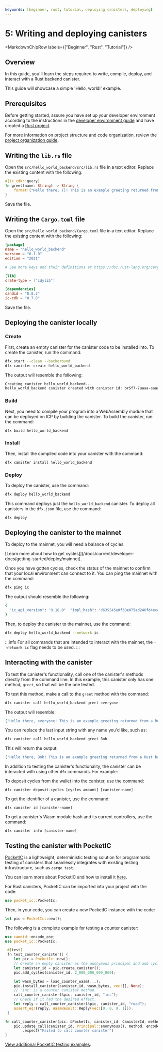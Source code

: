 ```yaml
---
keywords: [beginner, rust, tutorial, deploying canisters, deploying]
---
```



# 5: Writing and deploying canisters

<MarkdownChipRow labels={["Beginner", "Rust", "Tutorial"]} />

## Overview

In this guide, you'll learn the steps required to write, compile, deploy, and interact with a Rust backend canister.

This guide will showcase a simple 'Hello, world!' example.

## Prerequisites

Before getting started, assure you have set up your developer environment according to the instructions in the [developer environment guide](/docs/current/developer-docs/backend/rust/dev-env) and have created a [Rust project](/docs/current/developer-docs/backend/rust/quickstart).

For more information on project structure and code organization, review the [project organization guide](./project-organization.mdx).

## Writing the `lib.rs` file

Open the `src/hello_world_backend/src/lib.rs` file in a text editor. Replace the existing content with the following:

```rust title="src/hello_world_backend/src/lib.rs"
#[ic_cdk::query]
fn greet(name: String) -> String {
    format!("Hello there, {}! This is an example greeting returned from a Rust backend canister!", name)
}
```

Save the file.

## Writing the `Cargo.toml` file

Open the `src/hello_world_backend/Cargo.toml` file in a text editor. Replace the existing content with the following:

``` toml title="src/hello_world_backend/Cargo.tom"
[package]
name = "hello_world_backend"
version = "0.1.0"
edition = "2021"

# See more keys and their definitions at https://doc.rust-lang.org/cargo/reference/manifest.html

[lib]
crate-type = ["cdylib"]

[dependencies]
candid = "0.8.2"
ic-cdk = "0.7.0"
```

Save the file.

## Deploying the canister locally

### Create

First, create an empty canister for the canister code to be installed into. To create the canister, run the command:

```bash
dfx start --clean --background
dfx canister create hello_world_backend
```

The output will resemble the following:

```bash
Creating canister hello_world_backend...
hello_world_backend canister created with canister id: br5f7-7uaaa-aaaaa-qaaca-cai
```

### Build

Next, you need to compile your program into a WebAssembly module that can be deployed on ICP by building the canister. To build the canister, run the command:

```bash
dfx build hello_world_backend
```

### Install

Then, install the compiled code into your canister with the command:

```bash
dfx canister install hello_world_backend
```

### Deploy

To deploy the canister, use the command:

```bash
dfx deploy hello_world_backend
```

This command deploys just the `hello_world_backend` canister. To deploy all canisters in the `dfx.json` file, use the command:

```bash
dfx deploy
```

## Deploying the canister to the mainnet

To deploy to the mainnet, you will need a balance of cycles.

[Learn more about how to get cycles]](/docs/current/developer-docs/getting-started/deploy/mainnet).

Once you have gotten cycles, check the status of the mainnet to confirm that your local environment can connect to it. You can ping the mainnet with the command:

```bash
dfx ping ic
```

The output should resemble the following:

```bash
{
  "ic_api_version": "0.18.0"  "impl_hash": "d639545e0f38e075ad240fd4ec45d4eeeb11e1f67a52cdd449cd664d825e7fec"  "impl_version": "8dc1a28b4fb9605558c03121811c9af9701a6142"  "replica_health_status": "healthy"  "root_key": [48, 129, 130, 48, 29, 6, 13, 43, 6, 1, 4, 1, 130, 220, 124, 5, 3, 1, 2, 1, 6, 12, 43, 6, 1, 4, 1, 130, 220, 124, 5, 3, 2, 1, 3, 97, 0, 129, 76, 14, 110, 199, 31, 171, 88, 59, 8, 189, 129, 55, 60, 37, 92, 60, 55, 27, 46, 132, 134, 60, 152, 164, 241, 224, 139, 116, 35, 93, 20, 251, 93, 156, 12, 213, 70, 217, 104, 95, 145, 58, 12, 11, 44, 197, 52, 21, 131, 191, 75, 67, 146, 228, 103, 219, 150, 214, 91, 155, 180, 203, 113, 113, 18, 248, 71, 46, 13, 90, 77, 20, 80, 95, 253, 116, 132, 176, 18, 145, 9, 28, 95, 135, 185, 136, 131, 70, 63, 152, 9, 26, 11, 170, 174]
}
```

Then, to deploy the canister to the mainnet, use the command:

```bash
dfx deploy hello_world_backend --network ic
```

:::info
For all commands that are intended to interact with the mainnet, the `--network ic` flag needs to be used.
:::

## Interacting with the canister

To test the canister's functionality, call one of the canister's methods directly from the command line. In this example, this canister only has one method, `greet`, so that will be the one tested.

To test this method, make a call to the `greet` method with the command:

```bash
dfx canister call hello_world_backend greet everyone
```

The output will resemble:

```bash
("Hello there, everyone! This is an example greeting returned from a Rust backend canister!")
```

You can replace the last input string with any name you'd like, such as:

```bash
dfx canister call hello_world_backend greet Bob
```

This will return the output:

```bash
("Hello there, Bob! This is an example greeting returned from a Rust backend canister!")
```

In addition to testing the canister's functionality, the canister can be interacted with using other `dfx` commands. For example:

To deposit cycles from the wallet into the canister, use the command:

```
dfx canister deposit-cycles [cycles amount] [canister-name]
```

To get the identifier of a canister, use the command:

```
dfx canister id [canister-name]
```

To get a canister's Wasm module hash and its current controllers, use the command:

```
dfx canister info [canister-name]
```

## Testing the canister with PocketIC

[PocketIC](/docs/current/developer-docs/smart-contracts/test/pocket-ic) is a lightweight, deterministic testing solution for programmatic testing of canisters that seamlessly integrates with existing testing infrastructure, such as `cargo test`.

You can learn more about PocketIC and how to install it [here](/docs/current/developer-docs/smart-contracts/test/pocket-ic).

For Rust canisters, PocketIC can be imported into your project with the code:

```rust
use pocket_ic::PocketIc;
```

Then, in your code, you can create a new PocketIC instance with the code:

```rust
let pic = PocketIc::new();
```

The following is a complete example for testing a counter canister:

```rust
use candid::encode_one;
use pocket_ic::PocketIc;

 #[test]
 fn test_counter_canister() {
    let pic = PocketIc::new();
    // Create an empty canister as the anonymous principal and add cycles.
    let canister_id = pic.create_canister();
    pic.add_cycles(canister_id, 2_000_000_000_000);

    let wasm_bytes = load_counter_wasm(...);
    pic.install_canister(canister_id, wasm_bytes, vec![], None);
    // 'inc' is a counter canister method.
    call_counter_canister(&pic, canister_id, "inc");
    // Check if it had the desired effect.
    let reply = call_counter_canister(&pic, canister_id, "read");
    assert_eq!(reply, WasmResult::Reply(vec![0, 0, 0, 1]));
 }

fn call_counter_canister(pic: &PocketIc, canister_id: CanisterId, method: &str) -> WasmResult {
    pic.update_call(canister_id, Principal::anonymous(), method, encode_one(()).unwrap())
        .expect("Failed to call counter canister")
}
```

[View additional PocketIC testing examples](/docs/current/developer-docs/smart-contracts/test/pocket-ic).